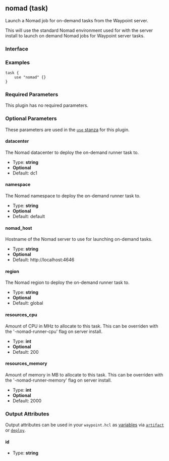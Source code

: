 ## nomad (task)

Launch a Nomad job for on-demand tasks from the Waypoint server.

This will use the standard Nomad environment used for with the server install
to launch on demand Nomad jobs for Waypoint server tasks.

### Interface

### Examples

```hcl
task {
	use "nomad" {}
}
```

### Required Parameters

This plugin has no required parameters.

### Optional Parameters

These parameters are used in the [`use` stanza](/docs/waypoint-hcl/use) for this plugin.

#### datacenter

The Nomad datacenter to deploy the on-demand runner task to.

- Type: **string**
- **Optional**
- Default: dc1

#### namespace

The Nomad namespace to deploy the on-demand runner task to.

- Type: **string**
- **Optional**
- Default: default

#### nomad_host

Hostname of the Nomad server to use for launching on-demand tasks.

- Type: **string**
- **Optional**
- Default: http://localhost:4646

#### region

The Nomad region to deploy the on-demand runner task to.

- Type: **string**
- **Optional**
- Default: global

#### resources_cpu

Amount of CPU in MHz to allocate to this task. This can be overriden with the '-nomad-runner-cpu' flag on server install.

- Type: **int**
- **Optional**
- Default: 200

#### resources_memory

Amount of memory in MB to allocate to this task. This can be overriden with the '-nomad-runner-memory' flag on server install.

- Type: **int**
- **Optional**
- Default: 2000

### Output Attributes

Output attributes can be used in your `waypoint.hcl` as [variables](/docs/waypoint-hcl/variables) via [`artifact`](/docs/waypoint-hcl/variables/artifact) or [`deploy`](/docs/waypoint-hcl/variables/deploy).

#### id

- Type: **string**

